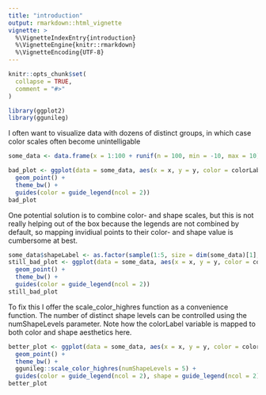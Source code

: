 ```yaml
---
title: "introduction"
output: rmarkdown::html_vignette
vignette: >
  %\VignetteIndexEntry{introduction}
  %\VignetteEngine{knitr::rmarkdown}
  %\VignetteEncoding{UTF-8}
---
```


```r
knitr::opts_chunk$set(
  collapse = TRUE,
  comment = "#>"
)
```

```r
library(ggplot2)
library(ggunileg)
```

I often want to visualize data with dozens of distinct groups, in which case color scales
often become unintelligable

```r
some_data <- data.frame(x = 1:100 + runif(n = 100, min = -10, max = 10), y = 1:100 + runif(n = 100, min = -10, max = 10), colorLabel = sample(letters[1:20], size = 100, replace = T))
```

```r
bad_plot <- ggplot(data = some_data, aes(x = x, y = y, color = colorLabel)) +
  geom_point() +
  theme_bw() +
  guides(color = guide_legend(ncol = 2))
bad_plot
```

One potential solution is to combine color- and shape scales, but this is not really helping out of the box
because the legends are not combined by default, so mapping invidiual points to their
color- and shape value is cumbersome at best.

```r
some_data$shapeLabel <- as.factor(sample(1:5, size = dim(some_data)[1], replace = TRUE))
still_bad_plot <- ggplot(data = some_data, aes(x = x, y = y, color = colorLabel, shape = shapeLabel)) +
  geom_point() +
  theme_bw() +
  guides(color = guide_legend(ncol = 2))
still_bad_plot
```

To fix this I offer the scale_color_highres function as a convenience function.
The number of distinct shape levels can be controlled using the numShapeLevels parameter.
Note how the colorLabel variable is mapped to  both color and shape aesthetics here.

```r
better_plot <- ggplot(data = some_data, aes(x = x, y = y, color = colorLabel, shape = colorLabel)) +
  geom_point() +
  theme_bw() +
  ggunileg::scale_color_highres(numShapeLevels = 5) +
  guides(color = guide_legend(ncol = 2), shape = guide_legend(ncol = 2))
better_plot
```